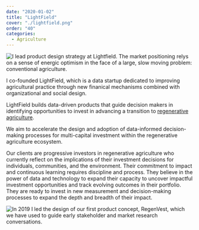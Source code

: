 ```yaml
---
date: "2020-01-02"
title: "LightField"
cover: "./lightfield.png"
order: "40"
categories:
  - Agriculture
---
```


![I lead product design strategy at Lightfield. The market positioning relys on a sense of energic optimism in the face of a large, slow moving problem: conventional agriculture.](lightfield.png)

I co-founded LightField, which is a data startup dedicated to improving agricultural practice through new finanical mechanisms combined with organizational and social design.

LightField builds data-driven products that guide decision makers in identifying opportunities to invest in advancing a transition to [regenerative agriculture](https://en.m.wikipedia.org/wiki/Regenerative_agriculture).

We aim to accelerate the design and adoption of data-informed decision-making processes for multi-capital investment within the regenerative agriculture ecosystem.

Our clients are progressive investors in regenerative agriculture who currently reflect on the implications of their investment decisions for individuals, communities, and the environment. Their commitment to impact and continuous learning requires discipline and process. They believe in the power of data and technology to expand their capacity to uncover impactful investment opportunities and track evolving outcomes in their portfolio. They are ready to invest in new measurement and decision-making processes to expand the depth and breadth of their impact.  

![In 2019 I led the design of our first product concept, RegenVest, which we have used to guide early stakeholder and market research conversations.](lightfield2.png)